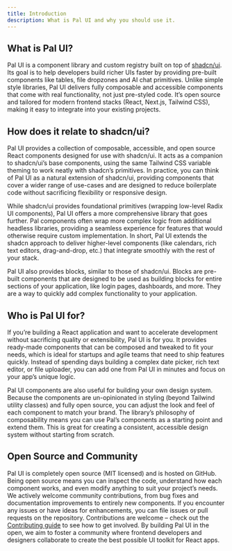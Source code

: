 ```yaml
---
title: Introduction
description: What is Pal UI and why you should use it.
---
```


## What is Pal UI?

Pal UI is a component library and custom registry built on top of [shadcn/ui](https://ui.shadcn.com/). Its goal is to help developers build richer UIs faster by providing pre-built components like tables, file dropzones and AI chat primitives. Unlike simple style libraries, Pal UI delivers fully composable and accessible components that come with real functionality, not just pre-styled code. It’s open source and tailored for modern frontend stacks (React, Next.js, Tailwind CSS), making it easy to integrate into your existing projects.

## How does it relate to shadcn/ui?

Pal UI provides a collection of composable, accessible, and open source React components designed for use with shadcn/ui. It acts as a companion to shadcn/ui’s base components, using the same Tailwind CSS variable theming to work neatly with shadcn’s primitives. In practice, you can think of Pal UI as a natural extension of shadcn/ui, providing components that cover a wider range of use-cases and are designed to reduce boilerplate code without sacrificing flexibility or responsive design.

While shadcn/ui provides foundational primitives (wrapping low-level Radix UI components), Pal UI offers a more comprehensive library that goes further. Pal components often wrap more complex logic from additional headless libraries, providing a seamless experience for features that would otherwise require custom implementation. In short, Pal UI extends the shadcn approach to deliver higher-level components (like calendars, rich text editors, drag-and-drop, etc.) that integrate smoothly with the rest of your stack.

Pal UI also provides blocks, similar to those of shadcn/ui. Blocks are pre-built components that are designed to be used as building blocks for entire sections of your application, like login pages, dashboards, and more. They are a way to quickly add complex functionality to your application.

## Who is Pal UI for?

If you’re building a React application and want to accelerate development without sacrificing quality or extensibility, Pal UI is for you. It provides ready-made components that can be composed and tweaked to fit your needs, which is ideal for startups and agile teams that need to ship features quickly. Instead of spending days building a complex date picker, rich text editor, or file uploader, you can add one from Pal UI in minutes and focus on your app’s unique logic.

Pal UI components are also useful for building your own design system. Because the components are un-opinionated in styling (beyond Tailwind utility classes) and fully open source, you can adjust the look and feel of each component to match your brand. The library’s philosophy of composability means you can use Pal’s components as a starting point and extend them. This is great for creating a consistent, accessible design system without starting from scratch.

## Open Source and Community

Pal UI is completely open source (MIT licensed) and is hosted on GitHub. Being open source means you can inspect the code, understand how each component works, and even modify anything to suit your project’s needs. We actively welcome community contributions, from bug fixes and documentation improvements to entirely new components. If you encounter any issues or have ideas for enhancements, you can file issues or pull requests on the repository. Contributions are welcome – check out the [Contributing guide](/docs/contributing) to see how to get involved. By building Pal UI in the open, we aim to foster a community where frontend developers and designers collaborate to create the best possible UI toolkit for React apps.